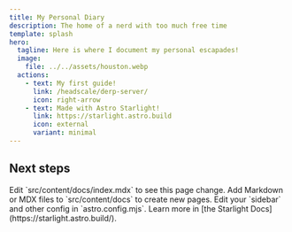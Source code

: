```yaml
---
title: My Personal Diary
description: The home of a nerd with too much free time
template: splash
hero:
  tagline: Here is where I document my personal escapades!
  image:
    file: ../../assets/houston.webp
  actions:
    - text: My first guide!
      link: /headscale/derp-server/
      icon: right-arrow
    - text: Made with Astro Starlight!
      link: https://starlight.astro.build
      icon: external
      variant: minimal
---
```



## Next steps

<CardGrid stagger>
	<Card title="Update content" icon="pencil">
		Edit `src/content/docs/index.mdx` to see this page change.
	</Card>
	<Card title="Add new content" icon="add-document">
		Add Markdown or MDX files to `src/content/docs` to create new pages.
	</Card>
	<Card title="Configure your site" icon="setting">
		Edit your `sidebar` and other config in `astro.config.mjs`.
	</Card>
	<Card title="Read the docs" icon="open-book">
		Learn more in [the Starlight Docs](https://starlight.astro.build/).
	</Card>
</CardGrid>
